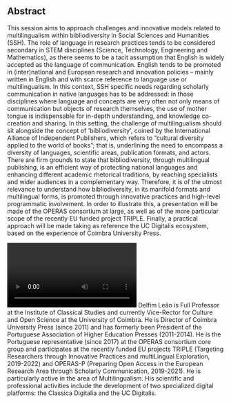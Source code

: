 ## Abstract

This session aims to approach challenges and innovative models related to multilingualism within bibliodiversity in Social Sciences and Humanities (SSH). The role of language in research practices tends to be considered secondary in STEM disciplines (Science, Technology, Engineering and Mathematics), as there seems to be a tacit assumption that English is widely accepted as the language of communication. English tends to be promoted in (inter)national and European research and innovation policies – mainly written in English and with scarce reference to language use or multilingualism. In this context, SSH specific needs regarding scholarly communication in native languages has to be addressed: in those disciplines where language and concepts are very often not only means of communication but objects of research themselves, the use of mother tongue is indispensable for in-depth understanding, and knowledge co-creation and sharing. In this setting, the challenge of multilingualism should sit alongside the concept of 'bibliodiversity', coined by the International Alliance of Independent Publishers, which refers to “cultural diversity applied to the world of books”; that is, underlining the need to encompass a diversity of languages, scientific areas, publication formats, and actors. There are firm grounds to state that bibliodiversity, through multilingual publishing, is an efficient way of protecting national languages and enhancing different academic rhetorical traditions, by reaching specialists and wider audiences in a complementary way. Therefore, it is of the utmost relevance to understand how bibliodiversity, in its manifold formats and multilingual forms, is promoted through innovative practices and high-level programmatic involvement. In order to illustrate this, a presentation will be made of the OPERAS consortium at large, as well as of the more particular scope of the recently EU funded project TRIPLE. Finally, a practical approach will be made taking as reference the UC Digitalis ecosystem, based on the experience of Coimbra University Press.

<Video provider="youtube" id="wwKvMNsMe2w">
  Delfim Leão - Innovative Publishing Practices in the Arts and Humanities
</Video>

<Speakers>
  <Speaker speaker="leão-delfim">
    Delfim Leão is Full Professor at the Institute of Classical Studies and currently Vice-Rector for Culture and Open Science at the University of Coimbra. He is Director of Coimbra University Press (since 2011) and has formerly been President of the Portuguese Association of Higher Education Presses (2011-2014). He is the Portuguese representative (since 2017) at the OPERAS consortium core group and participates at the recently funded EU projects TRIPLE (Targeting Researchers through Innovative Practices and multiLingual Exploration, 2019-2022) and OPERAS-P (Preparing Open Access in the European Research Area through Scholarly Communication, 2019-2021). He is particularly active in the area of Multilingualism. His scientific and professional activities include the development of two specialized digital platforms: the Classica Digitalia and the UC Digitalis.
  </Speaker>
</Speakers>
